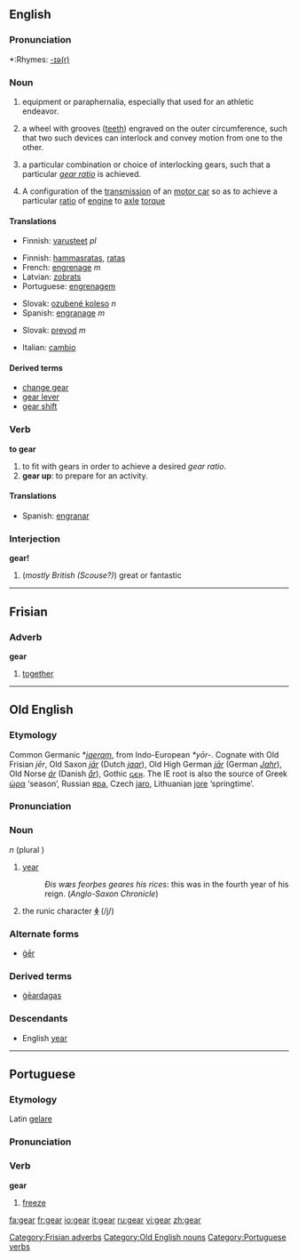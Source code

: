 ==English==

===Pronunciation===
*:Rhymes: [[Rhymes:English:-ɪə(r)|-ɪə(r)]]

===Noun===
{{en-noun|s|-}}
#{{uncountable}} equipment or paraphernalia, especially that used for an athletic endeavor.
#{{countable}} a wheel with grooves ([[tooth|teeth]]) engraved on the outer circumference, such that two such devices can interlock and convey motion from one to the other.
#{{countable}} a particular combination or choice of interlocking gears, such that a particular ''[[gear ratio]]'' is achieved.
#{{countable}} A configuration of the [[transmission]] of an [[motor car]] so as to achieve a particular [[ratio]] of [[engine]] to [[axle]] [[torque]]

====Translations====
{{trans-top|equipment of paraphernalia}}
*Finnish: [[varusteet]] ''pl''
{{trans-mid}}
{{trans-bottom}}

{{trans-top|a wheel with grooves}}
*Finnish: [[hammasratas]], [[ratas]]
*French: [[engrenage]] ''m''
*Latvian: [[zobrats]] {{m}}
*Portuguese: [[engrenagem]]
{{trans-mid}}
*Slovak: [[ozubené koleso]] ''n''
*Spanish: [[engranage]] ''m''
{{trans-bottom}}

{{trans-top|a particular combination or choice of interlocking gears}}
{{trans-mid}}
*Slovak: [[prevod]] ''m''
{{trans-bottom}}

{{trans-top|motor car transmission}}
*Italian: [[cambio]] {{m}}
{{trans-mid}}
{{trans-bottom}}

====Derived terms====
*[[change gear]]
*[[gear lever]]
*[[gear shift]]

===Verb===
'''to gear'''
# to fit with gears in order to achieve a desired ''gear ratio''.
# '''gear up''': to prepare for an activity.

====Translations====
{{trans-top}}
*Spanish: [[engranar]]
{{trans-mid}}
{{trans-bottom}}

===Interjection===
'''gear!'''
#(''mostly British (Scouse?)'') great or fantastic 

----

==Frisian==
===Adverb===
'''gear'''

#[[together]]

[[Category:Frisian adverbs]]

----

==Old English==
===Etymology===
Common Germanic *''[[jaeram]]'', from Indo-European ''*yōr-''.  Cognate with Old Frisian ''jēr'', Old Saxon ''[[jār]]'' (Dutch ''[[jaar]]''), Old High German ''[[jār]]'' (German ''[[Jahr]]''), Old Norse ''[[ár]]'' (Danish ''[[år]]''), Gothic [[𐌾𐌴𐍂]].  The IE root is also the source of Greek [[ὡρα]] ‘season’, Russian [[яра]], Czech [[jaro]],  Lithuanian [[jore]] ‘springtime’.

===Pronunciation===
{{IPA|/jæ:ar/}}

===Noun===
{{Unicode|'''ġēar'''}} ''n'' (plural {{Unicode|'''ġēar'''}})
# [[year]]
#:''Ðis wæs feorþes geares his rices'': this was in the fourth year of his reign.  (''Anglo-Saxon Chronicle'')
# the runic character '''[[ᛄ]]''' (/j/)

===Alternate forms===
* [[ger#Old English|ġēr]]

===Derived terms===
*[[geardagas|ġēardagas]]

===Descendants===
*English [[year]]

[[Category:Old English nouns]]


----

==Portuguese==
===Etymology===
Latin [[gelare]]
===Pronunciation===
{{IPA|ʒɨˈaɾ}}
===Verb===
'''gear'''

# [[freeze]]

[[Category:Portuguese verbs]]

[[fa:gear]]
[[fr:gear]]
[[io:gear]]
[[it:gear]]
[[ru:gear]]
[[vi:gear]]
[[zh:gear]]